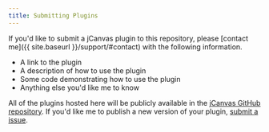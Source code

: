 ```yaml
---
title: Submitting Plugins
---
```


If you'd like to submit a jCanvas plugin to this repository, please [contact me]({{ site.baseurl }}/support/#contact) with the following information.

  - A link to the plugin
  - A description of how to use the plugin
  - Some code demonstrating how to use the plugin
  - Anything else you'd like me to know

All of the plugins hosted here will be publicly available in the [jCanvas GitHub repository](https://github.com/caleb531/jcanvas). If you'd like me to publish a new version of your plugin, [submit a issue](https://github.com/caleb531/jcanvas/issues).
